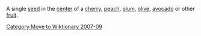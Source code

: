 [[Category:Move to Wiktionary 2007-09]]
A single [[seed]] in the [[Centre (geometry)|center]] of a [[cherry]], [[peach]], [[plum]], [[olive]], [[avocado]] or other [[fruit]].

{{fruit-stub}}